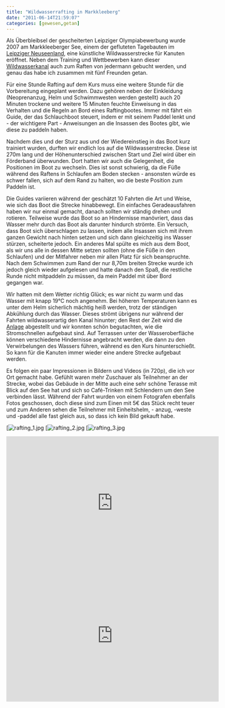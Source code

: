 ```yaml
---
title: "Wildwasserrafting in Markkleeberg"
date: "2011-06-14T21:59:07"
categories: [gewesen,getan]
---
```


Als Überbleibsel der gescheiterten Leipziger Olympiabewerbung wurde 2007 am Markkleeberger See, einem der gefluteten Tagebauten im [Leipziger Neuseenland](http://www.leipzigerneuseenland.de/), eine künstliche Wildwasserstrecke für Kanuten eröffnet. Neben dem Training und Wettbewerben kann dieser [Wildwasserkanal](http://www.kanupark-markkleeberg.com/) auch zum Raften von jedermann gebucht werden, und genau das habe ich zusammen mit fünf Freunden getan.

Für eine Stunde Rafting auf dem Kurs muss eine weitere Stunde für die Vorbereitung eingeplant werden. Dazu gehören neben der Einkleidung (Neoprenanzug, Helm und Schwimmwesten werden gestellt) auch 20 Minuten trockene und weitere 15 Minuten feuchte Einweisung in das Verhalten und die Regeln an Bord eines Raftingbootes. Immer mit fährt ein Guide, der das Schlauchboot steuert, indem er mit seinem Paddel lenkt und - der wichtigere Part - Anweisungen an die Insassen des Bootes gibt, wie diese zu paddeln haben.

Nachdem dies und der Sturz aus und der Wiedereinstieg in das Boot kurz trainiert wurden, durften wir endlich los auf die Wildwasserstrecke. Diese ist 270m lang und der Höhenunterschied zwischen Start und Ziel wird über ein Förderband überwunden. Dort hatten wir auch die Gelegenheit, die Positionen im Boot zu wechseln. Dies ist sonst schwierig, da die Füße während des Raftens in Schlaufen am Boden stecken - ansonsten würde es schwer fallen, sich auf dem Rand zu halten, wo die beste Position zum Paddeln ist.

Die Guides variieren während der geschätzt 10 Fahrten die Art und Weise, wie sich das Boot die Strecke hinabbewegt. Ein einfaches Geradeausfahren haben wir nur einmal gemacht, danach sollten wir ständig drehen und rotieren. Teilweise wurde das Boot so an Hindernisse manövriert, dass das Wasser mehr durch das Boot als darunter hindurch strömte. Ein Versuch, dass Boot sich überschlagen zu lassen, indem alle Insassen sich mit ihrem ganzen Gewicht nach hinten setzen und sich dann gleichzeitig ins Wasser stürzen, scheiterte jedoch. Ein anderes Mal spülte es mich aus dem Boot, als wir uns alle in dessen Mitte setzen sollten (ohne die Füße in den Schlaufen) und der Mitfahrer neben mir allen Platz für sich beanspruchte. Nach dem Schwimmen zum Rand der nur 8,70m breiten Strecke wurde ich jedoch gleich wieder aufgelesen und hatte danach den Spaß, die restliche Runde nicht mitpaddeln zu müssen, da mein Paddel mit über Bord gegangen war.

Wir hatten mit dem Wetter richtig Glück; es war nicht zu warm und das Wasser mit knapp 19°C noch angenehm. Bei höheren Temperaturen kann es unter dem Helm sicherlich mächtig heiß werden, trotz der ständigen Abkühlung durch das Wasser. Dieses strömt übrigens nur während der Fahrten wildwasserartig den Kanal hinunter; den Rest der Zeit wird die [Anlage](http://de.wikipedia.org/wiki/Kanupark_Markkleeberg#Technische_Daten) abgestellt und wir konnten schön begutachten, wie die Stromschnellen aufgebaut sind. Auf Terrassen unter der Wasseroberfläche können verschiedene Hindernisse angebracht werden, die dann zu den Verwirbelungen des Wassers führen, während es den Kurs hinunterschießt. So kann für die Kanuten immer wieder eine andere Strecke aufgebaut werden.

Es folgen ein paar Impressionen in Bildern und Videos (in 720p), die ich vor Ort gemacht habe. Gefühlt waren mehr Zuschauer als Teilnehmer an der Strecke, wobei das Gebäude in der Mitte auch eine sehr schöne Terasse mit Blick auf den See hat und sich so Café-Trinken mit Schlendern um den See verbinden lässt. Während der Fahrt wurden von einem Fotografen ebenfalls Fotos geschossen, doch diese sind zum Einen mit 5€ das Stück recht teuer und zum Anderen sehen die Teilnehmer mit Einheitshelm, - anzug, -weste und -paddel alle fast gleich aus, so dass ich kein Bild gekauft habe.

[![rafting_1.jpg](rafting_1.jpg)
[![rafting_2.jpg](rafting_2.jpg)
[![rafting_3.jpg](rafting_3.jpg)

<iframe width="560" height="349" src="http://www.youtube.com/embed/_xrCZ9ycEzY?rel=0" frameborder="0" allowfullscreen></iframe>

<iframe width="560" height="349" src="http://www.youtube.com/embed/ujPMpFIn018?rel=0" frameborder="0" allowfullscreen></iframe>
